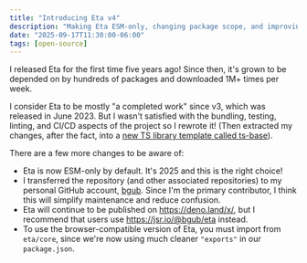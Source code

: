 ```yaml
---
title: "Introducing Eta v4"
description: "Making Eta ESM-only, changing package scope, and improving CI/CD."
date: "2025-09-17T11:30:00-06:00"
tags: [open-source]
---
```


I released Eta for the first time five years ago! Since then, it's grown to be depended on by hundreds of packages and downloaded 1M+ times per week.

I consider Eta to be mostly "a completed work" since v3, which was released in June 2023. But I wasn't satisfied with the bundling, testing, linting, and CI/CD aspects of the project so I rewrote it! (Then extracted my changes, after the fact, into a [new TS library template called ts-base](https://www.bengubler.com/posts/2025-09-17-ts-base-typescript-library-template)).

There are a few more changes to be aware of:

- Eta is now ESM-only by default. It's 2025 and this is the right choice!
- I transferred the repository (and other associated repositories) to my personal GitHub account, [bgub](https://github.com/bgub). Since I'm the primary contributor, I think this will simplify maintenance and reduce confusion.
- Eta will continue to be published on https://deno.land/x/, but I recommend that users use https://jsr.io/@bgub/eta instead.
- To use the browser-compatible version of Eta, you must import from `eta/core`, since we're now using much cleaner `"exports"` in our `package.json`.
